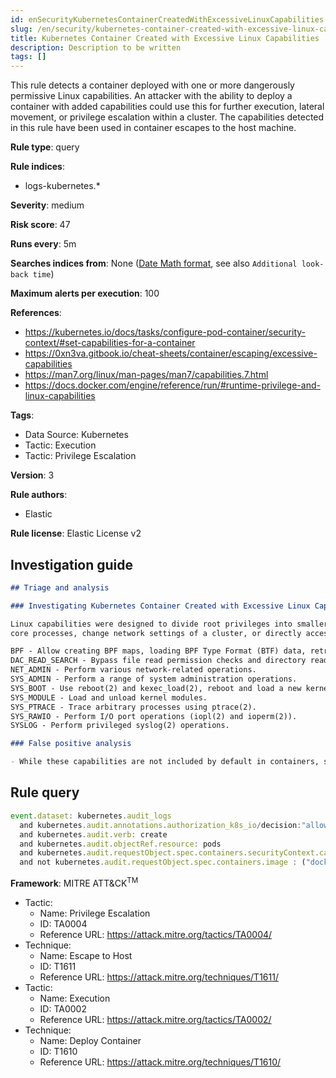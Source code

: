```yaml
---
id: enSecurityKubernetesContainerCreatedWithExcessiveLinuxCapabilities
slug: /en/security/kubernetes-container-created-with-excessive-linux-capabilities
title: Kubernetes Container Created with Excessive Linux Capabilities
description: Description to be written
tags: []
---
```


<div id="kubernetes-container-created-with-excessive-linux-capabilities"></div>

This rule detects a container deployed with one or more dangerously permissive Linux capabilities. An attacker with the ability to deploy a container with added capabilities could use this for further execution, lateral movement, or privilege escalation within a cluster. The capabilities detected in this rule have been used in container escapes to the host machine.

**Rule type**: query

**Rule indices**: 

* logs-kubernetes.*

**Severity**: medium

**Risk score**: 47

**Runs every**: 5m

**Searches indices from**: None ([Date Math format](((ref))/common-options.html#date-math), see also <DocLink id="enSecurityRulesUiCreate" section="set-the-rules-schedule">`Additional look-back time`</DocLink>)

**Maximum alerts per execution**: 100

**References**: 

* https://kubernetes.io/docs/tasks/configure-pod-container/security-context/#set-capabilities-for-a-container
* https://0xn3va.gitbook.io/cheat-sheets/container/escaping/excessive-capabilities
* https://man7.org/linux/man-pages/man7/capabilities.7.html
* https://docs.docker.com/engine/reference/run/#runtime-privilege-and-linux-capabilities

**Tags**: 

* Data Source: Kubernetes
* Tactic: Execution
* Tactic: Privilege Escalation

**Version**: 3

**Rule authors**: 

* Elastic

**Rule license**: Elastic License v2

## Investigation guide

```markdown
## Triage and analysis

### Investigating Kubernetes Container Created with Excessive Linux Capabilities

Linux capabilities were designed to divide root privileges into smaller units. Each capability grants a thread just enough power to perform specific privileged tasks. In Kubernetes, containers are given a set of default capabilities that can be dropped or added to at the time of creation. Added capabilities entitle containers in a pod with additional privileges that can be used to change
core processes, change network settings of a cluster, or directly access the underlying host. The following have been used in container escape techniques:

BPF - Allow creating BPF maps, loading BPF Type Format (BTF) data, retrieve JITed code of BPF programs, and more.
DAC_READ_SEARCH - Bypass file read permission checks and directory read and execute permission checks.
NET_ADMIN - Perform various network-related operations.
SYS_ADMIN - Perform a range of system administration operations.
SYS_BOOT - Use reboot(2) and kexec_load(2), reboot and load a new kernel for later execution.
SYS_MODULE - Load and unload kernel modules.
SYS_PTRACE - Trace arbitrary processes using ptrace(2).
SYS_RAWIO - Perform I/O port operations (iopl(2) and ioperm(2)).
SYSLOG - Perform privileged syslog(2) operations.

### False positive analysis

- While these capabilities are not included by default in containers, some legitimate images may need to add them. This rule leaves space for the exception of trusted container images. To add an exception, add the trusted container image name to the query field, kubernetes.audit.requestObject.spec.containers.image.
```

## Rule query

```js
event.dataset: kubernetes.audit_logs
  and kubernetes.audit.annotations.authorization_k8s_io/decision:"allow"
  and kubernetes.audit.verb: create
  and kubernetes.audit.objectRef.resource: pods
  and kubernetes.audit.requestObject.spec.containers.securityContext.capabilities.add: ("BPF" or "DAC_READ_SEARCH"  or "NET_ADMIN" or "SYS_ADMIN" or "SYS_BOOT" or "SYS_MODULE" or "SYS_PTRACE" or "SYS_RAWIO"  or "SYSLOG")
  and not kubernetes.audit.requestObject.spec.containers.image : ("docker.elastic.co/beats/elastic-agent:8.4.0" or "rancher/klipper-lb:v0.3.5" or "")

```

**Framework**: MITRE ATT&CK<sup>TM</sup>

* Tactic:
    * Name: Privilege Escalation
    * ID: TA0004
    * Reference URL: https://attack.mitre.org/tactics/TA0004/
* Technique:
    * Name: Escape to Host
    * ID: T1611
    * Reference URL: https://attack.mitre.org/techniques/T1611/
* Tactic:
    * Name: Execution
    * ID: TA0002
    * Reference URL: https://attack.mitre.org/tactics/TA0002/
* Technique:
    * Name: Deploy Container
    * ID: T1610
    * Reference URL: https://attack.mitre.org/techniques/T1610/


